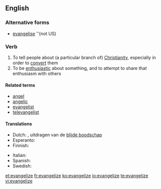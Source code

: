 ==English==

===Alternative forms===
* [[evangelise]] ''(not US)

===Verb===
{{en-verb|evangeliz|ing}}

# To tell people about (a particular branch of) [[Christianity]], especially in order to [[convert]] them
# To be [[enthusiastic]] about something, and to attempt to share that enthusiasm with others

====Related terms====
* [[angel]]
* [[angelic]]
* [[evangelist]]
* [[televangelist]]

====Translations====
{{trans-top}}
* Dutch: {{t|nl|evangeliseren}}, uitdragen van de [[blijde boodschap]]
* Esperanto: {{t|eo|evangeligi}}
* Finnish: {{t-|fi|evankelioida}}
{{trans-mid}}
* Italian: {{t+|it|evangelizzare}}
* Spanish: {{t|es|evangelizar}}
* Swedish: {{t|sv|evangelisera}}
{{trans-bottom}}

[[et:evangelize]]
[[fr:evangelize]]
[[ko:evangelize]]
[[io:evangelize]]
[[te:evangelize]]
[[vi:evangelize]]